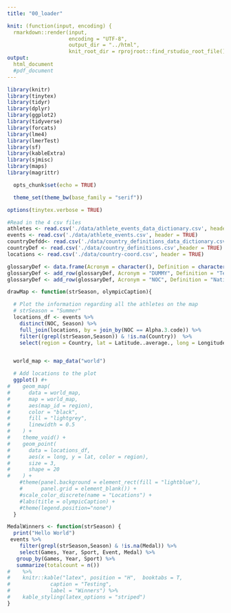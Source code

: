 ```yaml
---
title: "00_loader"

knit: (function(input, encoding) {
  rmarkdown::render(input,
                    encoding = "UTF-8",
                    output_dir = "../html",
                    knit_root_dir = rprojroot::find_rstudio_root_file())})
output: 
  html_document
  #pdf_document
---
```


```r
library(knitr)
library(tinytex)
library(tidyr)
library(dplyr)
library(ggplot2)
library(tidyverse)
library(forcats)
library(lme4)
library(lmerTest)
library(sf)
library(kableExtra)
library(sjmisc)
library(maps)
library(magrittr)
```

```r
  opts_chunk$set(echo = TRUE)

  theme_set(theme_bw(base_family = "serif"))
```

```r
options(tinytex.verbose = TRUE)
```

```r
#Read in the 4 csv files
athletes <- read.csv('./data/athlete_events_data_dictionary.csv', header = TRUE)
events <- read.csv('./data/athlete_events.csv', header = TRUE)
countryDefdd<- read.csv('./data/country_definitions_data_dictionary.csv',header = TRUE)
countryDef <- read.csv('./data/country_definitions.csv',header = TRUE)
locations <- read.csv('./data/country-coord.csv', header = TRUE)
```

```r
glossaryDef <- data.frame(Acronym = character(), Definition = character())
glossaryDef <- add_row(glossaryDef, Acronym = "DUMMY", Definition = "Testing to see if two rows ccan be printed")
glossaryDef <- add_row(glossaryDef, Acronym = "NOC", Definition = "National Olympic Committee")
```

```r
drawMap <- function(strSeason, olympicCaption){

  # Plot the information regarding all the athletes on the map
  # strSeason = "Summer"
  locations_df <- events %>% 
    distinct(NOC, Season) %>% 
    full_join(locations, by = join_by(NOC == Alpha.3.code)) %>% 
    filter((grepl(strSeason,Season)) & !is.na(Country))  %>% 
    select(region = Country, lat = Latitude..average., long = Longitude..average.)


  world_map <- map_data("world")

  # Add locations to the plot
  ggplot() #+
#    geom_map(
#      data = world_map,
#      map = world_map,
#      aes(map_id = region),
#      color = "black",
#      fill = "lightgrey",
#      linewidth = 0.5
#    ) +
#    theme_void() +
#    geom_point(
#      data = locations_df,
#      aes(x = long, y = lat, color = region),
#      size = 3,
#      shape = 20
#    ) +
    #theme(panel.background = element_rect(fill = "lightblue"),
    #      panel.grid = element_blank()) +
    #scale_color_discrete(name = "Locations") +
    #labs(title = olympicCaption) +
    #theme(legend.position="none")
  }
```

```r
MedalWinners <- function(strSeason) {
  print("Hello World")
 events %>% 
    filter(grepl(strSeason,Season) & !is.na(Medal)) %>% 
    select(Games, Year, Sport, Event, Medal) %>% 
   group_by(Games, Year, Sport) %>% 
   summarize(totalcount = n())
#    %>% 
#    knitr::kable("latex", position = "H",  booktabs = T,
#             caption = "Testing",
#             label = "Winners") %>%  
#    kable_styling(latex_options = "striped")
}
```